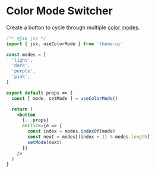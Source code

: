 
# Color Mode Switcher

Create a button to cycle through multiple [color modes](/color-modes).

```jsx
/** @jsx jsx */
import { jsx, useColorMode } from 'theme-ui'

const modes = [
  'light',
  'dark',
  'purple',
  'pink',
]

export default props => {
  const [ mode, setMode ] = useColorMode()

  return (
    <button
      {...props}
      onClick={e => {
        const index = modes.indexOf(mode)
        const next = modes[(index + 1) % modes.length]
        setMode(next)
      }}
    />
  )
}
```
